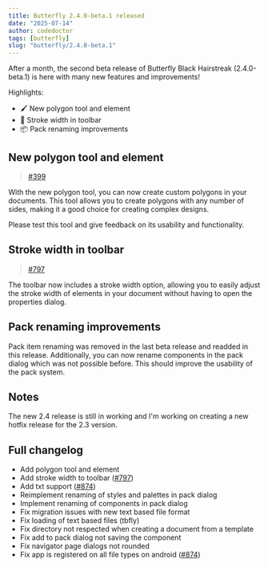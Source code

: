 ```yaml
---
title: Butterfly 2.4.0-beta.1 released  
date: "2025-07-14"
author: codedoctor  
tags: [butterfly]  
slug: "butterfly/2.4.0-beta.1"  
---
```


After a month, the second beta release of Butterfly Black Hairstreak (2.4.0-beta.1) is here with many new features and improvements!

Highlights:

- 🖌️ New polygon tool and element
- 📏 Stroke width in toolbar
- 📦 Pack renaming improvements

## New polygon tool and element

> [#399](https://github.com/LinwoodDev/Butterfly/issues/399)

With the new polygon tool, you can now create custom polygons in your documents. This tool allows you to create polygons with any number of sides, making it a good choice for creating complex designs.

Please test this tool and give feedback on its usability and functionality.

## Stroke width in toolbar

> [#797](https://github.com/LinwoodDev/Butterfly/issues/797)

The toolbar now includes a stroke width option, allowing you to easily adjust the stroke width of elements in your document without having to open the properties dialog.

## Pack renaming improvements

Pack item renaming was removed in the last beta release and readded in this release. Additionally, you can now rename components in the pack dialog which was not possible before. This should improve the usability of the pack system.

## Notes

The new 2.4 release is still in working and I'm working on creating a new hotfix release for the 2.3 version.

## Full changelog

* Add polygon tool and element
* Add stroke width to toolbar ([#797](https://github.com/LinwoodDev/Butterfly/issues/797))
* Add txt support ([#874](https://github.com/LinwoodDev/Butterfly/issues/874))
* Reimplement renaming of styles and palettes in pack dialog
* Implement renaming of components in pack dialog
* Fix migration issues with new text based file format
* Fix loading of text based files (tbfly)
* Fix directory not respected when creating a document from a template
* Fix add to pack dialog not saving the component
* Fix navigator page dialogs not rounded
* Fix app is registered on all file types on android ([#874](https://github.com/LinwoodDev/Butterfly/issues/874))
